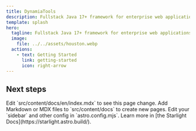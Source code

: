 ```yaml
---
title: DynamiaTools
description: Fullstack Java 17+ framework for enterprise web applications powered by Spring Boot 3 and ZK 9
template: splash
hero:
  tagline: Fullstack Java 17+ framework for enterprise web applications powered by Spring Boot 3 and ZK 10
  image:
    file: ../../assets/houston.webp
  actions:
    - text: Getting Started
      link: getting-started
      icon: right-arrow
---
```



## Next steps

<CardGrid stagger>
	<Card title="Update content" icon="pencil">
		Edit `src/content/docs/en/index.mdx` to see this page change.
	</Card>
	<Card title="Add new content" icon="add-document">
		Add Markdown or MDX files to `src/content/docs` to create new pages.
	</Card>
	<Card title="Configure your site" icon="setting">
		Edit your `sidebar` and other config in `astro.config.mjs`.
	</Card>
	<Card title="Read the docs" icon="open-book">
		Learn more in [the Starlight Docs](https://starlight.astro.build/).
	</Card>
</CardGrid>
